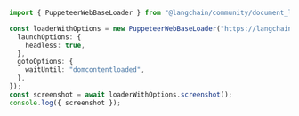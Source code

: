 ```typescript
import { PuppeteerWebBaseLoader } from "@langchain/community/document_loaders/web/puppeteer";

const loaderWithOptions = new PuppeteerWebBaseLoader("https://langchain.com", {
  launchOptions: {
    headless: true,
  },
  gotoOptions: {
    waitUntil: "domcontentloaded",
  },
});
const screenshot = await loaderWithOptions.screenshot();
console.log({ screenshot });
```
